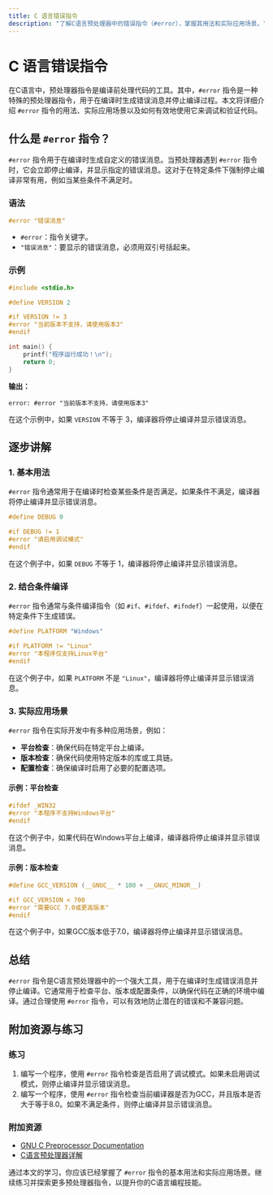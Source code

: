 ```yaml
---
title: C 语言错误指令
description: "了解C语言预处理器中的错误指令（#error），掌握其用法和实际应用场景。"
---
```


# C 语言错误指令

在C语言中，预处理器指令是编译前处理代码的工具。其中，`#error` 指令是一种特殊的预处理器指令，用于在编译时生成错误消息并停止编译过程。本文将详细介绍 `#error` 指令的用法、实际应用场景以及如何有效地使用它来调试和验证代码。

## 什么是 `#error` 指令？

`#error` 指令用于在编译时生成自定义的错误消息。当预处理器遇到 `#error` 指令时，它会立即停止编译，并显示指定的错误消息。这对于在特定条件下强制停止编译非常有用，例如当某些条件不满足时。

### 语法

```c
#error "错误消息"
```

- `#error`：指令关键字。
- `"错误消息"`：要显示的错误消息，必须用双引号括起来。

### 示例

```c
#include <stdio.h>

#define VERSION 2

#if VERSION != 3
#error "当前版本不支持，请使用版本3"
#endif

int main() {
    printf("程序运行成功！\n");
    return 0;
}
```

**输出：**

```
error: #error "当前版本不支持，请使用版本3"
```

在这个示例中，如果 `VERSION` 不等于 3，编译器将停止编译并显示错误消息。

## 逐步讲解

### 1. 基本用法

`#error` 指令通常用于在编译时检查某些条件是否满足。如果条件不满足，编译器将停止编译并显示错误消息。

```c
#define DEBUG 0

#if DEBUG != 1
#error "请启用调试模式"
#endif
```

在这个例子中，如果 `DEBUG` 不等于 1，编译器将停止编译并显示错误消息。

### 2. 结合条件编译

`#error` 指令通常与条件编译指令（如 `#if`、`#ifdef`、`#ifndef`）一起使用，以便在特定条件下生成错误。

```c
#define PLATFORM "Windows"

#if PLATFORM != "Linux"
#error "本程序仅支持Linux平台"
#endif
```

在这个例子中，如果 `PLATFORM` 不是 `"Linux"`，编译器将停止编译并显示错误消息。

### 3. 实际应用场景

`#error` 指令在实际开发中有多种应用场景，例如：

- **平台检查**：确保代码在特定平台上编译。
- **版本检查**：确保代码使用特定版本的库或工具链。
- **配置检查**：确保编译时启用了必要的配置选项。

#### 示例：平台检查

```c
#ifdef _WIN32
#error "本程序不支持Windows平台"
#endif
```

在这个例子中，如果代码在Windows平台上编译，编译器将停止编译并显示错误消息。

#### 示例：版本检查

```c
#define GCC_VERSION (__GNUC__ * 100 + __GNUC_MINOR__)

#if GCC_VERSION < 700
#error "需要GCC 7.0或更高版本"
#endif
```

在这个例子中，如果GCC版本低于7.0，编译器将停止编译并显示错误消息。

## 总结

`#error` 指令是C语言预处理器中的一个强大工具，用于在编译时生成错误消息并停止编译。它通常用于检查平台、版本或配置条件，以确保代码在正确的环境中编译。通过合理使用 `#error` 指令，可以有效地防止潜在的错误和不兼容问题。

## 附加资源与练习

### 练习

1. 编写一个程序，使用 `#error` 指令检查是否启用了调试模式。如果未启用调试模式，则停止编译并显示错误消息。
2. 编写一个程序，使用 `#error` 指令检查当前编译器是否为GCC，并且版本是否大于等于8.0。如果不满足条件，则停止编译并显示错误消息。

### 附加资源

- [GNU C Preprocessor Documentation](https://gcc.gnu.org/onlinedocs/cpp/)
- [C语言预处理器详解](https://en.wikipedia.org/wiki/C_preprocessor)

通过本文的学习，你应该已经掌握了 `#error` 指令的基本用法和实际应用场景。继续练习并探索更多预处理器指令，以提升你的C语言编程技能。